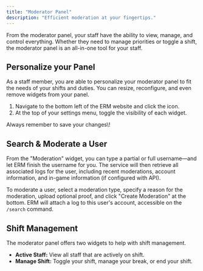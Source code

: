 ```yaml
---
title: "Moderator Panel"
description: "Efficient moderation at your fingertips."
---
```


From the moderator panel, your staff have the ability to view, manage, and control everything. Whether they need to manage priorities or toggle a shift, the moderator panel is an all-in-one tool for your staff.

## Personalize your Panel

As a staff member, you are able to personalize your moderator panel to fit the needs of your shifts and duties. You can resize, reconfigure, and even remove widgets from your panel. 

1. Navigate to the bottom left of the ERM website and click the <Icon icon="gear" color="#ffffff" /> icon.
2. At the top of your settings menu, toggle the visibility of each widget.

<Tip>
  Always remember to save your changes\!
</Tip>

## Search & Moderate a User

From the "Moderation" widget, you can type a partial or full username—and let ERM finish the username for you. The service will then retrieve all associated logs for the user, including recent moderations, account information, and in-game information (if configured with API).

To moderate a user, select a moderation type, specify a reason for the moderation, upload optional proof, and click "Create Moderation" at the bottom. ERM will attach a log to this user's account, accessible on the `/search`  command.

## Shift Management

The moderator panel offers two widgets to help with shift management.

- **Active Staff:** View all staff that are actively on shift.
- **Manage Shift:** Toggle your shift, manage your break, or end your shift.